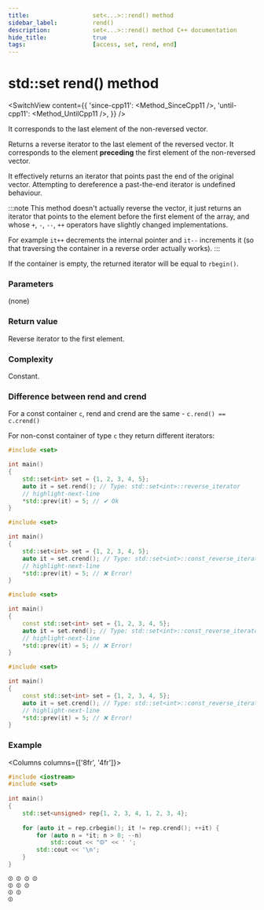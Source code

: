```yaml
---
title:					set<...>::rend() method
sidebar_label:			rend()
description:			set<...>::rend() method C++ documentation
hide_title:				true
tags:					[access, set, rend, end]
---
```



<!-- Terms -->

<!----------------- Codes ---------------------->

<!-- rrend() -->

# std::set rend() method

<SwitchView content={{
    'since-cpp11': <Method_SinceCpp11 />,
    'until-cpp11': <Method_UntilCpp11 />,
}} />

It corresponds to the last element of the non-reversed vector.

Returns a <Tooltip title={Term_ContAlias_ReverseIterator}>reverse iterator</Tooltip> to the last element of the reversed vector.
It corresponds to the element **preceding** the first element of the non-reversed vector.

It effectively returns an iterator that points past the end of the original vector. 
Attempting to dereference a past-the-end iterator is <Tooltip title={Term_UndefinedBehaviour}>undefined behaviour</Tooltip>.

:::note
This method doesn't actually reverse the vector, it just returns an iterator that points to the element before the first element of the array,
and whose `+`, `-`, `--`, `++` operators have slightly changed implementations.

For example `it++` decrements the internal pointer and `it--` increments it (so that traversing the container in a reverse order actually works).
:::

If the container is empty, the returned iterator will be equal to `rbegin()`.

### Parameters

(none)

### Return value

Reverse iterator to the first element.

### Complexity

Constant.

### Difference between rend and crend

For a const container `c`, rend and crend are the same - `c.rend() == c.crend()`

For non-const container of type `c` they return different iterators:

<Tabs>
<TabItem value="non-const-container" label="Non const container" default>

<Tabs>
<TabItem value="rend" label="rend" default>

```cpp
#include <set>

int main()
{
    std::set<int> set = {1, 2, 3, 4, 5};
    auto it = set.rend(); // Type: std::set<int>::reverse_iterator
    // highlight-next-line
    *std::prev(it) = 5; // ✔ Ok
}
```

</TabItem>
<TabItem value="crend" label="crend" default>

```cpp
#include <set>

int main()
{
    std::set<int> set = {1, 2, 3, 4, 5};
    auto it = set.crend(); // Type: std::set<int>::const_reverse_iterator
    // highlight-next-line
    *std::prev(it) = 5; // ❌ Error! 
}
```

</TabItem>
</Tabs>

</TabItem>
<TabItem value="const-container" label="Const container">

<Tabs>
<TabItem value="rend" label="rend" default>

```cpp
#include <set>

int main()
{
    const std::set<int> set = {1, 2, 3, 4, 5};
    auto it = set.rend(); // Type: std::set<int>::const_reverse_iterator
    // highlight-next-line
    *std::prev(it) = 5; // ❌ Error! 
}
```

</TabItem>
<TabItem value="crend" label="crend" default>

```cpp
#include <set>

int main()
{
    const std::set<int> set = {1, 2, 3, 4, 5};
    auto it = set.crend(); // Type: std::set<int>::const_reverse_iterator
    // highlight-next-line
    *std::prev(it) = 5; // ❌ Error! 
}
```

</TabItem>
</Tabs>

</TabItem>
</Tabs>


### Example

<Columns columns={['8fr', '4fr']}>
<div>

```cpp title='Main.cpp' showLineNumbers
#include <iostream>
#include <set>
 
int main()
{
    std::set<unsigned> rep{1, 2, 3, 4, 1, 2, 3, 4};
 
    for (auto it = rep.crbegin(); it != rep.crend(); ++it) {
        for (auto n = *it; n > 0; --n)
            std::cout << "⏼" << ' ';
        std::cout << '\n';
    }
}
```

</div>
<div>

```plaintext title="Output"
⏼ ⏼ ⏼ ⏼ 
⏼ ⏼ ⏼ 
⏼ ⏼ 
⏼
```

</div>
</Columns>